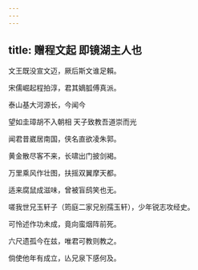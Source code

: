 ```yaml
---
---
---
```

title: 赠程文起 即镜湖主人也
---



文王既没宣文迈，厥后斯文谁足賴。

宋儒崛起程拍淳，君其嫡胍傅真派。

泰山基大河源长，今闻今


望如圭璋胡不入朝相 天子致教吾道崇而光

闻君昔崴居南国，侠名直欲凌朱郭。

黄金散尽客不来，长啸出门披剑褐。

万里乘风作壮图，扶摇双翼摩天都。

适来腐鼠成滋味，曾被盲鸱笑也无。

嗟我世兄玉轩子（筠庭二家兄别孺玉轩），少年锐志攻经史。

可怜述作功未成，竟向蛮烟阵前死。

六尺遗孤今在兹，唯君可教则教之。

倘使他年有成立，亾兄泉下感何及。